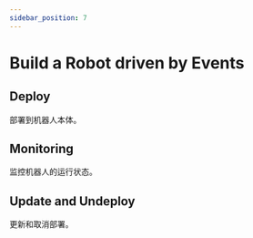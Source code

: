 ```yaml
---
sidebar_position: 7
---
```


# Build a Robot driven by Events

## Deploy

部署到机器人本体。

## Monitoring

监控机器人的运行状态。

## Update and Undeploy

更新和取消部署。